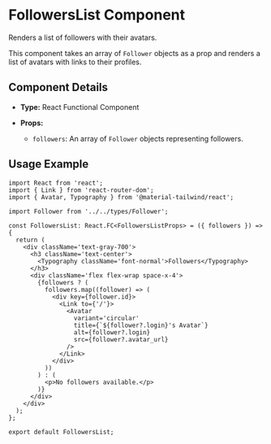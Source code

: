 # FollowersList Component

Renders a list of followers with their avatars.

This component takes an array of `Follower` objects as a prop and renders
a list of avatars with links to their profiles.

## Component Details

- **Type:** React Functional Component
- **Props:**

  - `followers`: An array of `Follower` objects representing followers.

## Usage Example

```tsx
import React from 'react';
import { Link } from 'react-router-dom';
import { Avatar, Typography } from '@material-tailwind/react';

import Follower from '../../types/Follower';

const FollowersList: React.FC<FollowersListProps> = ({ followers }) => {
  return (
    <div className='text-gray-700'>
      <h3 className='text-center'>
        <Typography className='font-normal'>Followers</Typography>
      </h3>
      <div className='flex flex-wrap space-x-4'>
        {followers ? (
          followers.map((follower) => (
            <div key={follower.id}>
              <Link to={'/'}>
                <Avatar
                  variant='circular'
                  title={`${follower?.login}'s Avatar`}
                  alt={follower?.login}
                  src={follower?.avatar_url}
                />
              </Link>
            </div>
          ))
        ) : (
          <p>No followers available.</p>
        )}
      </div>
    </div>
  );
};

export default FollowersList;
